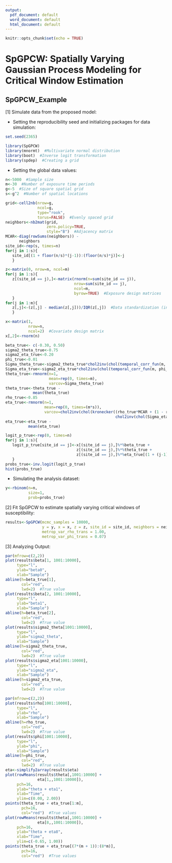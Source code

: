 ```yaml
---
output:
  pdf_document: default
  word_document: default
  html_document: default
---
```

```r
knitr::opts_chunk$set(echo = TRUE)
```
# SpGPCW: Spatially Varying Gaussian Process Modeling for Critical Window Estimation

## SpGPCW_Example

[1] Simulate data from the proposed model:

* Setting the reproducibility seed and initializing packages for data simulation: 
```r
set.seed(2365)

library(SpGPCW)
library(mnormt)  #Multivariate normal distribution
library(boot)  #Inverse logit transformation
library(spdep)  #Creating a grid
```

* Setting the global data values:
```r
n<-5000  #Sample size
m<-30  #Number of exposure time periods
g<-5  #Size of square spatial grid
s<-g^2  #Number of spatial locations

grid<-cell2nb(nrow=g, 
              ncol=g, 
              type="rook", 
              torus=FALSE)  #Evenly spaced grid
neighbors<-nb2mat(grid,
                  zero.policy=TRUE,
                  style="B")  #Adjacency matrix
MCAR<-diag(rowSums(neighbors)) - 
      neighbors
site_id<-rep(s, times=n)
for(j in 1:s){
   site_id[(1 + floor(n/s)*(j-1)):(floor(n/s)*j)]<-j
   }

z<-matrix(0, nrow=n, ncol=m)
for(j in 1:s){
   z[(site_id == j),]<-matrix(rnorm(n=sum(site_id == j)), 
                              nrow=sum(site_id == j), 
                              ncol=m,
                              byrow=TRUE)  #Exposure design matrices
   }
for(j in 1:m){
   z[,j]<-(z[,j] - median(z[,j]))/IQR(z[,j])  #Data standardization (interquartile range)
   }

x<-matrix(1, 
          nrow=n, 
          ncol=2)  #Covariate design matrix
x[,2]<-rnorm(n)

beta_true<- c(-0.30, 0.50)
sigma2_theta_true<-0.75
sigma2_eta_true<-0.20
phi_true<-0.01
Sigma_theta_true<-sigma2_theta_true*chol2inv(chol(temporal_corr_fun(m, phi_true)[[1]]))
Sigma_eta_true<-sigma2_eta_true*chol2inv(chol(temporal_corr_fun(m, phi_true)[[1]]))
theta_true<-rmnorm(n=1, 
                   mean=rep(0, times=m), 
                   varcov=Sigma_theta_true)
theta_true<-theta_true - 
            mean(theta_true)
rho_true<-0.85
eta_true<-rmnorm(n=1,
                 mean=rep(0, times=(m*s)),
                 varcov=chol2inv(chol(kronecker((rho_true*MCAR + (1 - rho_true)*diag(s)),
                                                chol2inv(chol(Sigma_eta_true))))))
eta_true<-eta_true - 
          mean(eta_true)

logit_p_true<-rep(0, times=n)
for(j in 1:s){
   logit_p_true[site_id == j]<-x[(site_id == j),]%*%beta_true + 
                               z[(site_id == j),]%*%theta_true + 
                               z[(site_id == j),]%*%eta_true[(1 + (j-1)*m):(j*m)]
   }
probs_true<-inv.logit(logit_p_true)
hist(probs_true)
```

* Simulating the analysis dataset:
```r
y<-rbinom(n=n, 
          size=1, 
          prob=probs_true)
```

[2] Fit SpGPCW to estimate spatially varying critical windows of susceptibility:

```r
results<-SpGPCW(mcmc_samples = 10000,
                y = y, x = x, z = z, site_id = site_id, neighbors = neighbors,
                metrop_var_rho_trans = 1.00,
                metrop_var_phi_trans = 0.07)
```

[3]  Analyzing Output:

```r
par(mfrow=c(2,2))
plot(results$beta[1, 1001:10000], 
     type="l",
     ylab="beta0",
     xlab="Sample")
abline(h=beta_true[1],
       col="red",
       lwd=2)  #True value
plot(results$beta[2, 1001:10000], 
     type="l",
     ylab="beta1",
     xlab="Sample")
abline(h=beta_true[2],
       col="red",
       lwd=2)  #True value
plot(results$sigma2_theta[1001:10000],
     type="l",
     ylab="sigma2_theta",
     xlab="Sample")
abline(h=sigma2_theta_true,
       col="red",
       lwd=2)  #True value
plot(results$sigma2_eta[1001:10000],
     type="l",
     ylab="sigma2_eta",
     xlab="Sample")
abline(h=sigma2_eta_true,
       col="red",
       lwd=2)  #True value

par(mfrow=c(2,2))
plot(results$rho[1001:10000],
     type="l",
     ylab="rho",
     xlab="Sample")
abline(h=rho_true, 
       col="red",
       lwd=2)  #True value
plot(results$phi[1001:10000],
     type="l",
     ylab="phi",
     xlab="Sample")
abline(h=phi_true, 
       col="red",
       lwd=2)  #True value
eta<-simplify2array(results$eta)
plot(rowMeans(results$theta[,1001:10000] + 
              eta[1,,1001:10000]), 
     pch=16,
     ylab="theta + eta1",
     xlab="Time",
     ylim=c(0.00, 2.00))
points(theta_true + eta_true[1:m], 
       pch=16, 
       col="red")  #True values
plot(rowMeans(results$theta[,1001:10000] + 
              eta[8,,1001:10000]), 
     pch=16,
     ylab="theta + eta8",
     xlab="Time",
     ylim=c(-0.65, 1.00))
points(theta_true + eta_true[(7*(m + 1)):(8*m)], 
       pch=16, 
       col="red")  #True values
```